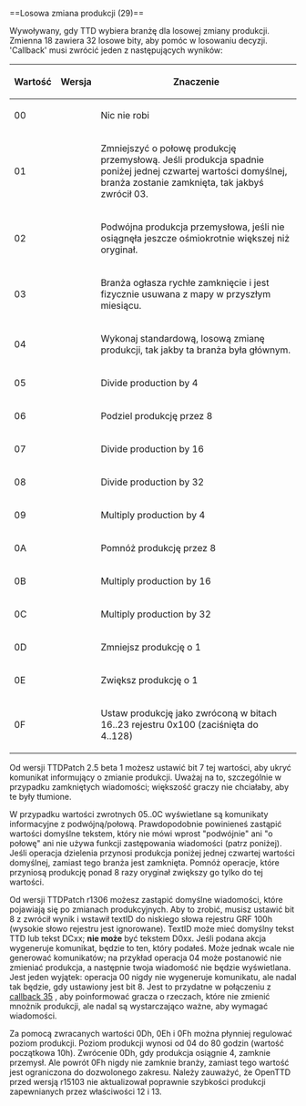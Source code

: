 <noinclude>{{pl/Development/NewGRF/inne strony|en=newgrf-specs.tt-wiki.net/wiki/Callback:_Random_production_change|pl=pl/Development/NewGRF/NFO Specs/Callback/Random production change}}
</noinclude>==<span id="Random_production_change_(29)"></span><span title="Random production change (29)" id="Random_production_change_.2829.29">Losowa zmiana produkcji (29)</span>==

Wywoływany, gdy TTD wybiera branżę dla losowej zmiany produkcji. Zmienna 18 zawiera 32 losowe bity, aby pomóc w losowaniu decyzji. <span title='Wywołanie zwrotne'>'Callback'</span> musi zwrócić jeden z następujących wyników:

{| 
|-
!Wartość!!Wersja!!Znaczenie
|-
|00||{{pl/Development/NewGRF/ottdp| | }}||Nic nie robi||
|-
|01||{{pl/Development/NewGRF/ottdp| | }}||Zmniejszyć o połowę produkcję przemysłową. Jeśli produkcja spadnie poniżej jednej czwartej wartości domyślnej, branża zostanie zamknięta, tak jakbyś zwrócił 03.||
|-
|02||{{pl/Development/NewGRF/ottdp| | }}||Podwójna produkcja przemysłowa, jeśli nie osiągnęła jeszcze ośmiokrotnie większej niż oryginał.||
|-
|03||{{pl/Development/NewGRF/ottdp| | }}||Branża ogłasza rychłe zamknięcie i jest fizycznie usuwana z mapy w przyszłym miesiącu.||
|-
|04||{{pl/Development/NewGRF/ottdp| | }}||Wykonaj standardową, losową zmianę produkcji, tak jakby ta branża była głównym.||
|-
|05||{{pl/Development/NewGRF/ottdp| | }}||Divide production by 4||
|-
|06||{{pl/Development/NewGRF/ottdp| | }}||Podziel produkcję przez 8||
|-
|07||{{pl/Development/NewGRF/ottdp| | }}||Divide production by 16||
|-
|08||{{pl/Development/NewGRF/ottdp| | }}||Divide production by 32||
|-
|09||{{pl/Development/NewGRF/ottdp| | }}||Multiply production by 4||
|-
|0A||{{pl/Development/NewGRF/ottdp| | }}||Pomnóż produkcję przez 8||
|-
|0B||{{pl/Development/NewGRF/ottdp| | }}||Multiply production by 16||
|-
|0C||{{pl/Development/NewGRF/ottdp| | }}||Multiply production by 32||
|-
|0D||{{pl/Development/NewGRF/ottdp|0.6|2.6|ottdrev=r11532|ttdprev=r2046}}||Zmniejsz produkcję o 1
|-
|0E||{{pl/Development/NewGRF/ottdp|0.6|2.6|ottdrev=r11532|ttdprev=r2046}}||Zwiększ produkcję o 1
|-
|0F||{{pl/Development/NewGRF/ottdp|0.7|2.6|ottdrev=r14561|ttdprev=r2068}}||Ustaw produkcję jako zwróconą w bitach 16..23 rejestru 0x100 (zaciśnięta do 4..128)
|}

Od wersji TTDPatch 2.5 beta 1 możesz ustawić bit 7 tej wartości, aby ukryć komunikat informujący o zmianie produkcji.
Uważaj na to, szczególnie w przypadku zamkniętych wiadomości; większość graczy nie chciałaby, aby te były tłumione.

W przypadku wartości zwrotnych 05..0C wyświetlane są komunikaty informacyjne z podwójną/połową. Prawdopodobnie powinieneś zastąpić wartości domyślne tekstem, który
nie mówi wprost <span title=double>"podwójnie"</span>  ani <span title=halve>"o połowę"</span> ani nie używa funkcji zastępowania wiadomości (patrz poniżej). Jeśli operacja dzielenia przynosi
produkcja poniżej jednej czwartej wartości domyślnej, zamiast tego branża jest zamknięta. Pomnóż operacje, które przyniosą produkcję
ponad 8 razy oryginał zwiększy go tylko do tej wartości.

Od wersji TTDPatch r1306 możesz zastąpić domyślne wiadomości, które pojawiają się po zmianach produkcyjnych. Aby to zrobić, musisz ustawić bit 8 z
zwrócił wynik i wstawił textID do niskiego słowa rejestru GRF 100h (wysokie słowo rejestru jest ignorowane).
TextID może mieć domyślny tekst TTD lub tekst DCxx; <span title=cannot>'''nie może'''</span> być tekstem D0xx. Jeśli podana akcja wygeneruje komunikat,
będzie to ten, który podałeś. Może jednak wcale nie generować komunikatów; na przykład operacja 04 może postanowić nie zmieniać
produkcja, a następnie twoja wiadomość nie będzie wyświetlana. Jest jeden wyjątek: operacja 00 nigdy nie wygeneruje komunikatu,
ale nadal tak będzie, gdy ustawiony jest bit 8. Jest to przydatne w połączeniu z [[pl/Development/NewGRF/NFO Specs/Callback/Main Page#monthly-random-production-change-35 |callback 35]] , aby poinformować gracza o rzeczach, które nie
zmienić mnożnik produkcji, ale nadal są wystarczająco ważne, aby wymagać wiadomości.

Za pomocą zwracanych wartości 0Dh, 0Eh i 0Fh można płynniej regulować poziom produkcji. Poziom produkcji wynosi od 04 do 80 godzin
(wartość początkowa 10h). Zwrócenie 0Dh, gdy produkcja osiągnie 4, zamknie przemysł. Ale powrót 0Fh nigdy nie zamknie branży,
zamiast tego wartość jest ograniczona do dozwolonego zakresu.
Należy zauważyć, że OpenTTD przed wersją r15103 nie aktualizował poprawnie szybkości produkcji zapewnianych przez właściwości 12 i 13.
<!--[[Category:Callbacks]]-->